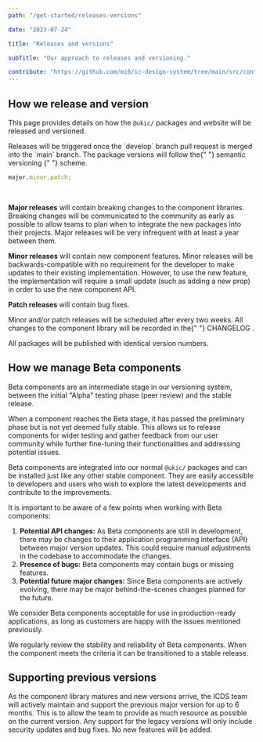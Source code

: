 ```yaml
---
path: "/get-started/releases-versions"

date: "2023-07-24"

title: "Releases and versions"

subTitle: "Our approach to releases and versioning."

contribute: "https://github.com/mi6/ic-design-system/tree/main/src/content/structured/get-started/releases-versioning.mdx"
---
```


## How we release and version

This page provides details on how the `@ukic/` packages and website will be released and versioned.

<p>
  Releases will be triggered once the `develop` branch pull request is merged
  into the `main` branch. The package versions will follow the{" "}
  <ic-link
    target="_blank"
    href="https://semver.org/"
    rel="noreferer noopener nofollow"
  >
    semantic versioning
  </ic-link>{" "}
  scheme.
</p>

```js
major.minor.patch;
```

<br />

**Major releases** will contain breaking changes to the component libraries. Breaking changes will be communicated to the community as early as possible to allow teams to plan when to integrate the new packages into their projects. Major releases will be very infrequent with at least a year between them.

**Minor releases** will contain new component features. Minor releases will be backwards-compatible with no requirement for the developer to make updates to their existing implementation. However, to use the new feature, the implementation will require a small update (such as adding a new prop) in order to use the new component API.

**Patch releases** will contain bug fixes.

<p>
  Minor and/or patch releases will be scheduled after every two weeks. All
  changes to the component library will be recorded in the{" "}
  <ic-link
    target="_blank"
    href="https://github.com/mi6/ic-ui-kit/blob/main/CHANGELOG.md"
    rel="noreferer noopener nofollow"
  >
    CHANGELOG
  </ic-link>
  .
</p>

All packages will be published with identical version numbers.

## How we manage Beta components

Beta components are an intermediate stage in our versioning system, between the initial "Alpha" testing phase (peer review) and the stable release.

When a component reaches the Beta stage, it has passed the preliminary phase but is not yet deemed fully stable. This allows us to release components for wider testing and gather feedback from our user community while further fine-tuning their functionalities and addressing potential issues.

Beta components are integrated into our normal `@ukic/` packages and can be installed just like any other stable component. They are easily accessible to developers and users who wish to explore the latest developments and contribute to the improvements.

It is important to be aware of a few points when working with Beta components:

1. **Potential API changes:** As Beta components are still in development, there may be changes to their application programming interface (API) between major version updates. This could require manual adjustments in the codebase to accommodate the changes.
2. **Presence of bugs:** Beta components may contain bugs or missing features.
3. **Potential future major changes:** Since Beta components are actively evolving, there may be major behind-the-scenes changes planned for the future.

We consider Beta components acceptable for use in production-ready applications, as long as customers are happy with the issues mentioned previously.

We regularly review the stability and reliability of Beta components. When the component meets the criteria it can be transitioned to a stable release.

## Supporting previous versions

As the component library matures and new versions arrive, the ICDS team will actively maintain and support the previous major version for up to 6 months. This is to allow the team to provide as much resource as possible on the current version. Any support for the legacy versions will only include security updates and bug fixes. No new features will be added.
